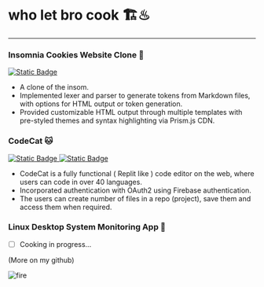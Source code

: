 # who let bro cook 🏗️♨
---
### Insomnia Cookies Website Clone 🍪  

[![Static Badge](https://img.shields.io/badge/%2F-repo-grey?logo=github&labelColor=%23818181&color=%23008282)
](https://github.com/themoahmed/cookiemonster)

- A clone of the insom.
- Implemented lexer and parser to generate tokens from Markdown files, with options for HTML output or token
generation.
- Provided customizable HTML output through multiple templates with pre-styled themes and syntax highlighting
via Prism.js CDN.


### CodeCat 🐱

[![Static Badge](https://img.shields.io/badge/%2F-repo-grey?logo=github&labelColor=%23818181&color=%23008282)
](https://github.com/usedeep/codecat)
[![Static Badge](https://img.shields.io/badge/%F0%9F%91%80-view%20demo-grey?labelColor=%23818181&color=%23000080)
](https://codecat-five.vercel.app/) 

- CodeCat is a fully functional ( Replit like ) code editor on the web, where users can code in over 40 languages.
- Incorporated authentication with OAuth2 using Firebase authentication.
- The users can create number of files in a repo (project), save them and access them when required.



### Linux Desktop System Monitoring App 🐧

* [ ] Cooking in progress...

(More on my github)


<div style={{ width: '100%' }}>
  <img src="https://web.archive.org/web/20091026224503im_/http://geocities.com/kingofthenet86/images/displayvxcvx.gif" alt="fire" style={{ width: '99%', display: 'block', margin: 'auto' }} />
</div>